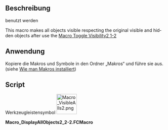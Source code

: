 <languages/>

<div lang="en" dir="ltr" class="mw-content-ltr">
{{Macro
|Name=Macro Toggle Visibility2 2-2
|translate=Macro Toggle Visibility2 2-2
|Icon=Macro_VisibleAlls2.png
|Description={{ColoredParagraph|DarkRed|Yellow|This macro must be used with '''Macro_Toggle_Visibility2_1-2'''}}<br/>This macro makes all objects visible respecting the original visible and hidden objects after use the [[Macro_Toggle_Visibility2_1-2|Macro Toggle Visibility2 1-2]]
|Author=openfablab
|Version=00.02b
|Date=2017-07-27
|FCVersion=All
|Download=[https://wiki.freecad.org/images/e/ec/Macro_VisibleAlls2.png ToolBar Icon]
|SeeAlso=[[Macro_Toggle_Visibility2_1-2|Macro Toggle Visibility2 1-2]]<br/>[[Macro_Toggle_Visibility|Macro Toggle Visibility]]
}}
</div>

<span id="Description"></span>
==Beschreibung==

{{ColoredText|Dieses Makro muss mit  '''[[Macro_Toggle_Visibility2_1-2/de|Macro Toggle Visibility2 1-2]]'''}} benutzt werden

<div lang="en" dir="ltr" class="mw-content-ltr">
This macro makes all objects visible respecting the original visible and hidden objects after use the [[Macro_Toggle_Visibility2_1-2|Macro Toggle Visibility2 1-2]]
</div>

<span id="Usage"></span>
==Anwendung==

Kopiere die Makros und Symbole in den Ordner „Makros“ und führe sie aus. (siehe [[How_to_install_macros/de|Wie man Makros installiert]])

<div lang="en" dir="ltr" class="mw-content-ltr">
==Script==
</div>

Werkzeugleistensymbol [[File:Macro_VisibleAlls2.png|64px]]

'''Macro_DisplayAllObjects2_2-2.FCMacro'''

{{MacroCode|code=

import FreeCAD
#original name "Macro_VisibleAlls" pratical name "Macro_Toggle_Visibility2_2-2" "Macro_Toggle_Visibility2_1-2" associate with "Macro_Toggle_Visibility2_2-2"
__title__="Macro_DisplayAllObjects2_2-2"
__author__ = "openfablab"
__url__     = "https://freecad.org/index-fr.html"
__version__ = "00.00b"
__date__    = "27/07/2017"

try:
    for ShapeNameObj in FreeCAD.actual:   # displyed alls objects
        #print ShapeNameObj
        FreeCADGui.ActiveDocument.getObject(ShapeNameObj).Visibility = True
except Exception:
    None }}